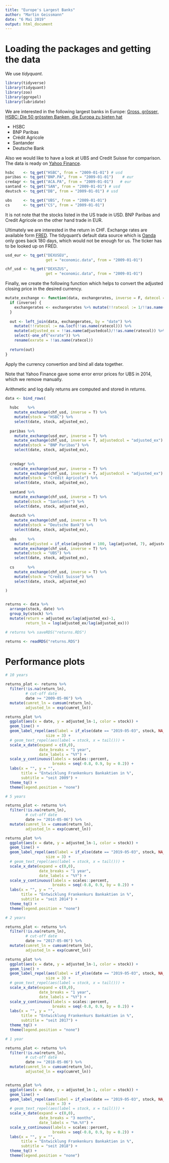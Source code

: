 ```yaml
---
title: "Europe's Largest Banks"
author: "Martin Geissmann"
date: "6 Mai 2019"
output: html_document
---
```


# Loading the packages and getting the data

We use *tidyquant*.

```r
library(tidyverse)
library(tidyquant)
library(zoo)
library(ggrepel)
library(lubridate)
```


We are interested in the following largest banks in Europe: [Gross, grösser, HSBC: Die 50 grössten Banken, die Europa zu bieten hat](https://www.msn.com/de-ch/finanzen/finance/gross-gr%C3%B6sser-hsbc-die-50-gr%C3%B6ssten-banken-die-europa-zu-bieten-hat/ar-AAAQuXY?ocid=ieslice#page=1)

* HSBC
* BNP Paribas
* Crédit Agricole
* Santander 
* Deutsche Bank 

Also we would like to have a look at UBS and Credit Suisse for comparison. The data is ready on [Yahoo Finance](https://finance.yahoo.com/).

```r
hsbc    <- tq_get("HSBC", from = "2009-01-01") # usd
paribas <- tq_get("BNP.PA", from = "2009-01-01")    # eur
credagr <- tq_get("ACA.PA", from = "2009-01-01")   # eur
santand <- tq_get("SAN", from = "2009-01-01") # usd
deutsch <- tq_get("DB", from = "2009-01-01") # usd

ubs     <- tq_get("UBS", from = "2009-01-01")
cs      <- tq_get("CS", from = "2009-01-01")

```

It is not note that the stocks listed in the US trade in USD. BNP Paribas and Credit Agricole on the other hand trade in EUR.

Ultimately we are interested in the return in CHF. Exchange rates are available form [FRED](https://fred.stlouisfed.org/). The tidyquant's default data source which is [Oanda](https://www.oanda.com) only goes back 180 days, which would not be enough for us. The ticker has to be looked up on FRED.

```r

usd_eur <- tq_get("DEXUSEU", 
                  get = "economic.data", from = "2009-01-01")

chf_usd <- tq_get("DEXSZUS", 
                  get = "economic.data", from = "2009-01-01")

```

Finally, we create the following function which helps to convert the adjusted closing price in the desired currency.

```r

mutate_exchange <- function(data, exchangerates, inverse = F, datecol = "date", ratecol = "price", adjustedcol = "adjusted") {
  if (inverse) {
    exchangerates <- exchangerates %>% mutate(!!ratecol := 1/!!as.name(ratecol))
  }
  
  out <- left_join(data, exchangerates, by = "date") %>% 
    mutate(!!ratecol := na.locf(!!as.name(ratecol))) %>% 
    mutate(adjusted_ex = !!as.name(adjustedcol)/!!as.name(ratecol)) %>% 
    select(-one_of("exrate")) %>% 
    rename(exrate = !!as.name(ratecol))
    
  return(out)
}

```

Apply the currency convertion and bind all data together. 

Note that Yahoo Finance gave some error error prices for UBS in 2014, which we remove manually.

Arithmetic and log daily returns are computed and stored in *returns*.

```r

data <- bind_rows(
  
  hsbc    %>% 
    mutate_exchange(chf_usd, inverse = T) %>% 
    mutate(stock = "HSBC") %>% 
    select(date, stock, adjusted_ex),
  
  paribas %>% 
    mutate_exchange(usd_eur, inverse = T) %>% 
    mutate_exchange(chf_usd, inverse = T, adjustedcol = "adjusted_ex") %>% 
    mutate(stock = "BNP Paribas") %>% 
    select(date, stock, adjusted_ex),
  
  
  credagr %>% 
    mutate_exchange(usd_eur, inverse = T) %>% 
    mutate_exchange(chf_usd, inverse = T, adjustedcol = "adjusted_ex") %>% 
    mutate(stock = "Crédit Agricole") %>% 
    select(date, stock, adjusted_ex),
  
  santand %>% 
    mutate_exchange(chf_usd, inverse = T) %>% 
    mutate(stock = "Santander") %>% 
    select(date, stock, adjusted_ex),
  
  deutsch %>% 
    mutate_exchange(chf_usd, inverse = T) %>% 
    mutate(stock = "Deutsche Bank") %>% 
    select(date, stock, adjusted_ex),
  
  ubs     %>% 
    mutate(adjusted = if_else(adjusted > 100, lag(adjusted, 7), adjusted)) %>% 
    mutate_exchange(chf_usd, inverse = T) %>% 
    mutate(stock = "UBS") %>% 
    select(date, stock, adjusted_ex),
  
  cs      %>% 
    mutate_exchange(chf_usd, inverse = T) %>% 
    mutate(stock = "Credit Suisse") %>% 
    select(date, stock, adjusted_ex)
  
)


returns <- data %>% 
  arrange(stock, date) %>% 
  group_by(stock) %>%
  mutate(return = adjusted_ex/lag(adjusted_ex)-1,
         return_ln = log(adjusted_ex/lag(adjusted_ex)))

# returns %>% saveRDS("returns.RDS")

```


```r

returns <- readRDS("returns.RDS")

```

# Performance plots

```r

# 10 years

returns_plot <- returns %>% 
  filter(!is.na(return_ln),
         # cut-off date
         date >= "2009-05-06") %>% 
  mutate(cumret_ln = cumsum(return_ln),
         adjusted_ln = exp(cumret_ln))

returns_plot %>% 
  ggplot(aes(x = date, y = adjusted_ln-1, color = stock)) +
  geom_line() +
  geom_label_repel(aes(label = if_else(date == "2019-05-03", stock, NA_character_)),
                  size = 3) +
  # geom_text_repel(aes(label = stock, x = tail())) +
  scale_x_date(expand = c(0,0),
               date_breaks = "1 year",
               date_labels = "%Y") +
  scale_y_continuous(labels = scales::percent, 
                     breaks = seq(-0.8, 0.9, by = 0.2)) +
  labs(x = "", y = "",
       title = "Entwicklung Frankenkurs Bankaktien in %",
       subtitle = "seit 2009") +
  theme_tq() +
  theme(legend.position = "none")

# 5 years

returns_plot <- returns %>% 
  filter(!is.na(return_ln),
         # cut-off date
         date >= "2014-05-06") %>% 
  mutate(cumret_ln = cumsum(return_ln),
         adjusted_ln = exp(cumret_ln))

returns_plot %>% 
  ggplot(aes(x = date, y = adjusted_ln-1, color = stock)) +
  geom_line() +
  geom_label_repel(aes(label = if_else(date == "2019-05-03", stock, NA_character_)),
                  size = 3) +
  # geom_text_repel(aes(label = stock, x = tail())) +
  scale_x_date(expand = c(0,0),
               date_breaks = "1 year",
               date_labels = "%Y") +
  scale_y_continuous(labels = scales::percent, 
                     breaks = seq(-0.8, 0.9, by = 0.2)) +
  labs(x = "", y = "",
       title = "Entwicklung Frankenkurs Bankaktien in %",
       subtitle = "seit 2014") +
  theme_tq() +
  theme(legend.position = "none")

# 2 years

returns_plot <- returns %>% 
  filter(!is.na(return_ln),
         # cut-off date
         date >= "2017-05-06") %>% 
  mutate(cumret_ln = cumsum(return_ln),
         adjusted_ln = exp(cumret_ln))

returns_plot %>% 
  ggplot(aes(x = date, y = adjusted_ln-1, color = stock)) +
  geom_line() +
  geom_label_repel(aes(label = if_else(date == "2019-05-03", stock, NA_character_)),
                  size = 3) +
  # geom_text_repel(aes(label = stock, x = tail())) +
  scale_x_date(expand = c(0,0),
               date_breaks = "1 year",
               date_labels = "%Y") +
  scale_y_continuous(labels = scales::percent, 
                     breaks = seq(-0.8, 0.9, by = 0.2)) +
  labs(x = "", y = "",
       title = "Entwicklung Frankenkurs Bankaktien in %",
       subtitle = "seit 2017") +
  theme_tq() +
  theme(legend.position = "none")

# 1 year

returns_plot <- returns %>% 
  filter(!is.na(return_ln),
         # cut-off date
         date >= "2018-05-06") %>% 
  mutate(cumret_ln = cumsum(return_ln),
         adjusted_ln = exp(cumret_ln))


returns_plot %>% 
  ggplot(aes(x = date, y = adjusted_ln-1, color = stock)) +
  geom_line() +
  geom_label_repel(aes(label = if_else(date == "2019-05-03", stock, NA_character_)),
                  size = 3) +
  # geom_text_repel(aes(label = stock, x = tail())) +
  scale_x_date(expand = c(0,0),
               date_breaks = "3 months",
               date_labels = "%m.%Y") +
  scale_y_continuous(labels = scales::percent, 
                     breaks = seq(-0.8, 0.9, by = 0.2)) +
  labs(x = "", y = "",
       title = "Entwicklung Frankenkurs Bankaktien in %",
       subtitle = "seit 2018") +
  theme_tq() +
  theme(legend.position = "none")


```



